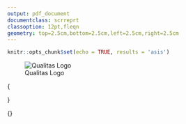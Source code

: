 ---
output: pdf_document
documentclass: scrreprt
classoption: 12pt,fleqn
geometry: top=2.5cm,bottom=2.5cm,left=2.5cm,right=2.5cm
---

```{r setup, include=FALSE}
knitr::opts_chunk$set(echo = TRUE, results = 'asis')
```

![Qualitas Logo](png/QualitasLogo.png)

\fcolorbox{black}{white}{
	\parbox[t]{1.0\linewidth}{
		\centering \fontsize{12pt}{20pt}\selectfont % 
		\vspace*{0.5cm} % 

		\hfill Docu -Type

		\vspace*{0.5cm} 
	}
}

\vspace*{0.5cm}

\fcolorbox{black}{white}{
	\parbox[t]{1.0\linewidth}{
		\centering \fontsize{25pt}{40pt}\selectfont %
		\vspace*{0.7cm}
    Title 1    \\
    Title 2    \\
    Title 3    \\

		\vspace*{0.7cm} % Space between the end of the title and the bottom of the grey box
	}
}

\vspace*{1cm}

\begin{center}
\includegraphics[width=0.5\textwidth]{png/Pedigree.png}
\end{center}

\vspace{5ex}
{\centering \small
\hfill
\begin{tabular}{l}
Peter von Rohr                      \\
FB EDV, Qualitas AG                 \\
\verb+http://www.qualitasag.ch+     \\
\verb+peter.vonrohr@qualitasag.ch+  
\end{tabular}
}

\pagebreak


\question{\textbf{In welchem Bereich lag bei diesem ersten Arbeitsplatz der Schwerpunkt Ihrer eigenen T?tigkeit?} 
          \emph{(Mehrfachantworten m?glich)}}

\begin{answersA}
\item \ebox{Personalwesen}
\item \ebox{Finanzplanung}
\item \ebox{Management}
\item \ebox{Forschung und Entwicklung}
\item \ebox{Lehre}
\item \ebox{Verwaltungst?tigkeit}
\item \ebox{sonstige T?tigkeiten}
\item Welche?\linetext{}
\item \longline
\end{answersA}

\line

\question{\bf F?hlen Sie sich nachts an einem der unten aufgef?hrten Orte besonders bedroht?}

\hybridbracket{\underline{Ja}, und zwar...\\
\pbox{\quad in einer Unterf?hrung}\\
\pbox{\quad im Bus}\\
\pbox{\quad in einer Tiefgarage}\\
\pbox{\quad am Bahnhof}\\
\pbox{\quad im Industriegebiet}\\
\pbox{\quad im Wald}\\
\pbox{\quad im Park}\\
\pbox{\quad am See}}
{\em Sie k?nnen mehrere K?stchen ankreuzen}
\hybridline{\underline{Ja}, an einem anderen Ort:}{Ort bitte eintragen}
\hybridclear{\pbox{\underline{Nein}, an keinem der oben\\ angef?hrten Orte}}
\hybridclear{\pbox{\underline{Nein}, weil ich nachts an den oben\\ angef?hrten Orten nie bin}}
\hybridclear{\pbox{\underline{Wei? nicht}}}

\line

\question{\bf Welchen h?chsten allgemeinbildenden Schulabschluss haben Sie?}

\begin{longanswersA}
\item \pbox{Hauptschulabschluss (bzw. Volksschulabschluss)}
\item \pbox{Realschulabschluss (Mittlere Reife)}
\item \pbox{Polytechnische Oberschule 10. Klasse}
\item \pbox{Fachhochschulreife}
\item \pbox{Allgemeine oder fachgebundene Hoschulreife/Abitur}
\item \pbox{Anderer Abschluss und zwar \linetext{Bitte tragen Sie hier den Abschluss ein}}
\item \pbox{Noch Sch?ler}
\item \pbox{Keinen Schulabschluss}
\end{longanswersA}
